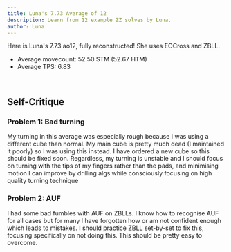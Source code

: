 ```yaml
---
title: Luna's 7.73 Average of 12
description: Learn from 12 example ZZ solves by Luna.
author: Luna
---
```



Here is Luna's 7.73 ao12, fully reconstructed! She uses EOCross and ZBLL.

- Average movecount: 52.50 STM (52.67 HTM)
- Average TPS: 6.83

<br />

<ReconCollection recons={RECONS} youtubeVideoId={YOUTUBE_VIDEO_ID} />

## Self-Critique

### Problem 1: Bad turning

My turning in this average was especially rough because I was using a different cube than normal. My main cube is pretty much dead (I maintained it poorly) so I was using this instead. I have ordered a new cube so this should be fixed soon.
Regardless, my turning is unstable and I should focus on turning with the tips of my fingers rather than the pads, and minimising motion
I can improve by drilling algs while consciously focusing on high quality turning technique

### Problem 2: AUF

I had some bad fumbles with AUF on ZBLLs. I know how to recognise AUF for all cases but for many I have forgotten how or am not confident enough which leads to mistakes.
I should practice ZBLL set-by-set to fix this, focusing specifically on not doing this.
This should be pretty easy to overcome.
